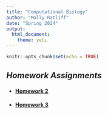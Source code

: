 ```yaml
---
title: "Computational Biology"
author: "Molly Ratliff"
date: "Spring 2024"
output: 
  html_document: 
    theme: yeti
---
```


```r
knitr::opts_chunk$set(echo = TRUE)
```

## *Homework Assignments*
* #### [Homework 2](Homework_02.html)

* #### [Homework 3](Homework_03.html)